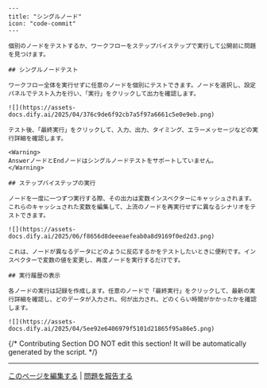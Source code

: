 ```mdx
---
title: "シングルノード"
icon: "code-commit"
---

個別のノードをテストするか、ワークフローをステップバイステップで実行して公開前に問題を見つけます。

## シングルノードテスト

ワークフロー全体を実行せずに任意のノードを個別にテストできます。ノードを選択し、設定パネルでテスト入力を行い、「実行」をクリックして出力を確認します。

![](https://assets-docs.dify.ai/2025/04/376c9de6f92cb7a5f97a6661c5e0e9eb.png)

テスト後、「最終実行」をクリックして、入力、出力、タイミング、エラーメッセージなどの実行詳細を確認します。

<Warning>
AnswerノードとEndノードはシングルノードテストをサポートしていません。
</Warning>

## ステップバイステップの実行

ノードを一度に一つずつ実行する際、その出力は変数インスペクターにキャッシュされます。これらのキャッシュされた変数を編集して、上流のノードを再実行せずに異なるシナリオをテストできます。

![](https://assets-docs.dify.ai/2025/06/f8656d8deeeaefeab0a8d9169f0ed2d3.png)

これは、ノードが異なるデータにどのように反応するかをテストしたいときに便利です。インスペクターで変数の値を変更し、再度ノードを実行するだけです。

## 実行履歴の表示

各ノードの実行は記録を作成します。任意のノードで「最終実行」をクリックして、最新の実行詳細を確認し、どのデータが入力され、何が出力され、どのくらい時間がかかったかを確認します。

![](https://assets-docs.dify.ai/2025/04/5ee92e6406979f5101d21865f95a86e5.png)
```

{/*
Contributing Section
DO NOT edit this section!
It will be automatically generated by the script.
*/}

---

[このページを編集する](https://github.com/langgenius/dify-docs/edit/main/ja-jp/documja-jptation/pages/debug/step-run.mdx) | [問題を報告する](https://github.com/langgenius/dify-docs/issues/new?template=docs.yml)

